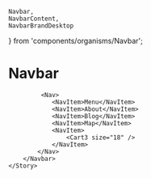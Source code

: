     Navbar,
    NavbarContent,
    NavbarBrandDesktop
} from 'components/organisms/Navbar';

<Meta title="Organisms/Navbar" component={Navbar} />

# Navbar
<Canvas>
    <Story name="default">
        <Navbar>
            <Link>
                <ShewaberrFull fill="#ff7200"/>
            </Link>
            
             <Nav>
                <NavItem>Menu</NavItem>
                <NavItem>About</NavItem>
                <NavItem>Blog</NavItem>
                <NavItem>Map</NavItem>
                <NavItem>
                    <Cart3 size="18" />
                </NavItem>
            </Nav>
        </Navbar>
    </Story>
</Canvas>